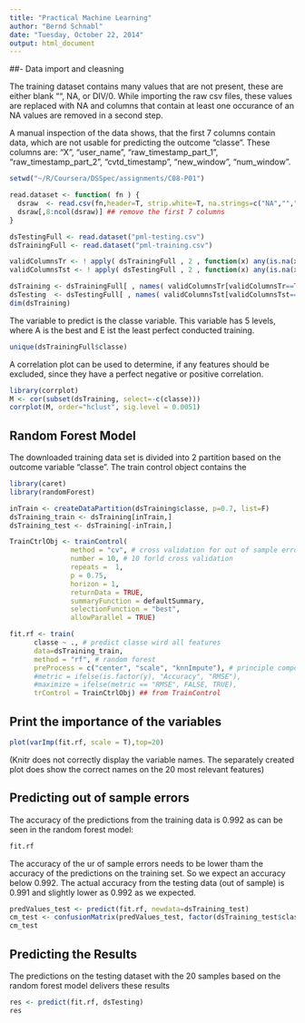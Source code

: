 ```yaml
---
title: "Practical Machine Learning"
author: "Bernd Schnabl"
date: "Tuesday, October 22, 2014"
output: html_document
---
```



##- Data import and cleasning

The training dataset contains many values that are not present, 
these are either blank "", NA, or DIV/0.
While importing the raw csv files, these values are replaced with NA 
and columns that contain at least one occurance of an NA values are removed in a second step. 

A manual inspection of the data shows, that the first 7 columns contain data, which are not usable for predicting the outcome "classe". These columns are: "X", "user_name", "raw_timestamp_part_1", "raw_timestamp_part_2", "cvtd_timestamp", "new_window", "num_window".


```r
setwd("~/R/Coursera/DSSpec/assignments/C08-P01")

read.dataset <- function( fn ) {
  dsraw  <- read.csv(fn,header=T, strip.white=T, na.strings=c("NA","","DIV/0!"), sep=",")
  dsraw[,8:ncol(dsraw)] ## remove the first 7 columns
}

dsTestingFull <- read.dataset("pml-testing.csv")
dsTrainingFull <- read.dataset("pml-training.csv")

validColumnsTr <- ! apply( dsTrainingFull , 2 , function(x) any(is.na(x)) )
validColumnsTst <- ! apply( dsTestingFull , 2 , function(x) any(is.na(x)) )

dsTraining <- dsTrainingFull[ , names( validColumnsTr[validColumnsTr==TRUE])]
dsTesting  <- dsTestingFull[ , names( validColumnsTst[validColumnsTst==TRUE])]
dim(dsTraining)

```


The variable to predict is the classe variable. This variable has 5 levels, where A is the best and E ist the least perfect conducted training.

```r
unique(dsTrainingFull$classe)
```


A correlation plot can be used to determine, if any features should be excluded, 
since they have a perfect negative or positive correlation.

```r
library(corrplot)
M <- cor(subset(dsTraining, select=-c(classe)))
corrplot(M, order="hclust", sig.level = 0.0051)
```



## Random Forest Model

The downloaded training data set is divided into 2 partition based on the outcome variable "classe". 
The train control object contains the 

```r
library(caret)
library(randomForest)

inTrain <- createDataPartition(dsTraining$classe, p=0.7, list=F)
dsTraining_train <- dsTraining[inTrain,]
dsTraining_test <- dsTraining[-inTrain,]

TrainCtrlObj <- trainControl(
               method = "cv", # cross validation for out of sample error prediction 
               number = 10, # 10 forld cross validation
               repeats =  1,
               p = 0.75, 
               horizon = 1,
               returnData = TRUE,
               summaryFunction = defaultSummary,
               selectionFunction = "best",
               allowParallel = TRUE)

fit.rf <- train(
      classe ~ ., # predict classe wird all features
      data=dsTraining_train,
      method = "rf", # random forest
      preProcess = c("center", "scale", "knnImpute"), # principle component analysis "pca"
      #metric = ifelse(is.factor(y), "Accuracy", "RMSE"),   
      #maximize = ifelse(metric == "RMSE", FALSE, TRUE),
      trControl = TrainCtrlObj) ## from TrainControl

```


## Print the importance of the variables
```r
plot(varImp(fit.rf, scale = T),top=20)
```
(Knitr does not correctly display the variable names. The separately created plot does show the correct names on the 20 most relevant features)

## Predicting out of sample errors

The accuracy of the predictions from the training data is 0.992 as can be seen in 
the random forest model: 
```r

fit.rf

```

The accuracy of the ur of sample errors needs to be lower tham the 
accuracy of the predictions on the training set. So we expect an accuracy below 0.992.
The actual accuracy from the testing data (out of sample) is 0.991 and slightly lower as 0.992 as we expected.

```r

predValues_test <- predict(fit.rf, newdata=dsTraining_test)
cm_test <- confusionMatrix(predValues_test, factor(dsTraining_test$classe))
cm_test

```

## Predicting the Results 

The predictions on the testing dataset with the 20 samples based on the random forest model delivers these results

```r
res <- predict(fit.rf, dsTesting)
res
```

